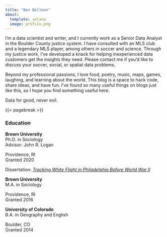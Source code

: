 ```yaml
---
title: "Ben Bellman"
about:
  template: solana
  image: profile.png
---
```


I'm a data scientist and writer, and I currently work as a Senior Data Analyst in the Boulder County justice system. I have consulted with an MLS club and a legendary MLS player, among others in soccer and science. Through my justice work, I've developed a knack for helping inexperienced data customers get the insights they need. Please contact me if you'd like to discuss your soccer, social, or spatial data problems.

Beyond my professional passions, I love food, poetry, music, maps, games, laughing, and learning about the world. This blog is a space to hack code, share ideas, and have fun. I've found so many useful things on blogs just like this, so I hope you find something useful here.

Data for good, never evil.

::: text-center
```{=html}

<a class="btn btn-outline-primary btn-lg", href="https://github.com/benbellman" target="_blank" rel="noopener noreferrer">
    <i class="bi bi-github" style='color:#005b96' role='img' aria-label='Github'></i>
</a>

<a class="btn btn-outline-primary btn-lg", href="https://www.linkedin.com/in/benjamin-bellman-996936bb/" target="_blank" rel="noopener noreferrer">
    <i class="bi bi-linkedin" style='color:#005b96' role='img' aria-label='LinkedIn'></i>
</a>

<a class="btn btn-outline-primary btn-lg", href="mailto:bhbellman@yahoo.com" target="_blank" rel="noopener noreferrer">
    <i class="bi bi-envelope" style='color:#005b96' role='img' aria-label='email'></i>
</a>
```
:::

{{< pagebreak >}}

### Education

::: {.d-flex .justify-content-between}
<div>

**Brown University**\
Ph.D. in Sociology\
Advisor: John R. Logan

</div>

::: text-end
Providence, RI\
Granted 2020
:::
:::

Dissertation: [*Tracking White Flight in Philadelphia Before World War II*](https://repository.library.brown.edu/studio/item/bdr:1129230/)

::: {.d-flex .justify-content-between}
<div>

**Brown University**\
M.A. in Sociology\

</div>

::: text-end
Providence, RI\
Granted 2016
:::
:::

::: {.d-flex .justify-content-between}
<div>

**University of Colorado**\
B.A. in Geography and English

</div>

::: text-end
Boulder, CO\
Granted 2014
:::
:::
